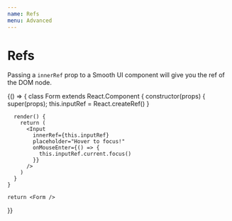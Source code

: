 ```yaml
---
name: Refs
menu: Advanced
---
```



# Refs

Passing a `innerRef` prop to a Smooth UI component will give you the ref of the DOM node.

<Playground>
  {() => {
    class Form extends React.Component {
      constructor(props) {
        super(props);
        this.inputRef = React.createRef()
      }

      render() {
        return (
          <Input
            innerRef={this.inputRef}
            placeholder="Hover to focus!"
            onMouseEnter={() => {
              this.inputRef.current.focus()
            }}
          />
        )
      }
    }

    return <Form />
  }}
</Playground>
